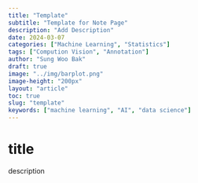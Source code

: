 ```yaml
---
title: "Template"
subtitle: "Template for Note Page"
description: "Add Description"
date: 2024-03-07
categories: ["Machine Learning", "Statistics"]
tags: ["Compution Vision", "Annotation"]
author: "Sung Woo Bak"
draft: true
image: "../img/barplot.png"
image-height: "200px"
layout: "article"
toc: true
slug: "template"
keywords: ["machine learning", "AI", "data science"]
---
```


# title

description